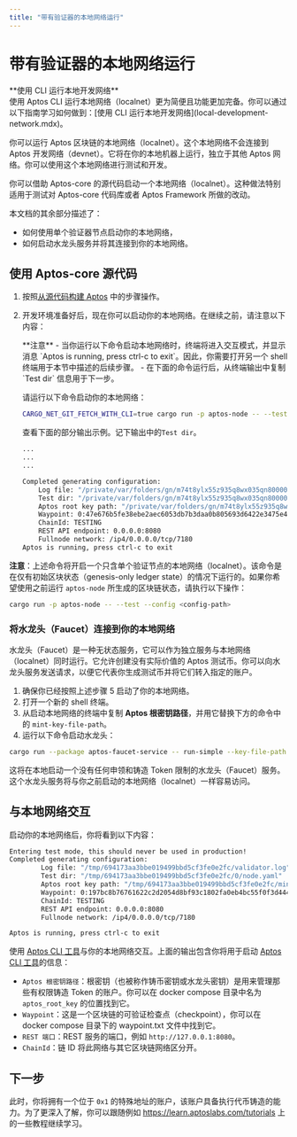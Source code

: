```yaml
---
title: "带有验证器的本地网络运行"
---
```



# 带有验证器的本地网络运行

<Callout type="info">
**使用 CLI 运行本地开发网络** <br />
使用 Aptos CLI 运行本地网络（localnet）更为简便且功能更加完备。你可以通过以下指南学习如何做到：[使用 CLI 运行本地开发网络](local-development-network.mdx)。
</Callout>

你可以运行 Aptos 区块链的本地网络（localnet）。这个本地网络不会连接到 Aptos 开发网络（devnet）。它将在你的本地机器上运行，独立于其他 Aptos 网络。你可以使用这个本地网络进行测试和开发。

你可以借助 Aptos-core 的源代码启动一个本地网络（localnet）。这种做法特别适用于测试对 Aptos-core 代码库或者 Aptos Framework 所做的改动。

本文档的其余部分描述了：

- 如何使用单个验证器节点启动你的本地网络，
- 如何启动水龙头服务并将其连接到你的本地网络。

## 使用 Aptos-core 源代码

1. 按照[从源代码构建 Aptos](../building-from-source.mdx) 中的步骤操作。

2. 开发环境准备好后，现在你可以启动你的本地网络。在继续之前，请注意以下内容：

   <Callout type="info">
   **注意**
   - 当你运行以下命令启动本地网络时，终端将进入交互模式，并显示消息 `Aptos is running, press ctrl-c to exit`。因此，你需要打开另一个 shell 终端用于本节中描述的后续步骤。
   - 在下面的命令运行后，从终端输出中复制 `Test dir` 信息用于下一步。
   </Callout>

   请运行以下命令启动你的本地网络：

   ```bash filename="Terminal"
   CARGO_NET_GIT_FETCH_WITH_CLI=true cargo run -p aptos-node -- --test
   ```

   查看下面的部分输出示例。记下输出中的`Test dir`。

   ```bash filename="Terminal"
   ...
   ...
   ...

   Completed generating configuration:
       Log file: "/private/var/folders/gn/m74t8ylx55z935q8wx035qn80000gn/T/b3adc18c144bfcc78a1541953893bc1c/validator.log"
       Test dir: "/private/var/folders/gn/m74t8ylx55z935q8wx035qn80000gn/T/b3adc18c144bfcc78a1541953893bc1c/0/node.yaml"
       Aptos root key path: "/private/var/folders/gn/m74t8ylx55z935q8wx035qn80000gn/T/b3adc18c144bfcc78a1541953893bc1c/mint.key"
       Waypoint: 0:47e676b5fe38ebe2aec6053db7b3daa0b805693d6422e3475e46e89499464ecf
       ChainId: TESTING
       REST API endpoint: 0.0.0.0:8080
       Fullnode network: /ip4/0.0.0.0/tcp/7180
   Aptos is running, press ctrl-c to exit
   ```

**注意**：上述命令将开启一个只含单个验证节点的本地网络（localnet）。该命令是在仅有初始区块状态（genesis-only ledger state）的情况下运行的。如果你希望使用之前运行 `aptos-node` 所生成的区块链状态，请执行以下操作：

```bash filename="Terminal"
cargo run -p aptos-node -- --test --config <config-path>
```

### 将水龙头（Faucet）连接到你的本地网络

水龙头（Faucet）是一种无状态服务，它可以作为独立服务与本地网络（localnet）同时运行。它允许创建没有实际价值的 Aptos 测试币。你可以向水龙头服务发送请求，以便它代表你生成测试币并将它们转入指定的账户。

1. 确保你已经按照上述步骤 5 启动了你的本地网络。
2. 打开一个新的 shell 终端。
3. 从启动本地网络的终端中复制 **Aptos 根密钥路径**，并用它替换下方的命令中的 `mint-key-file-path`。
4. 运行以下命令启动水龙头：

```bash filename="Terminal"
cargo run --package aptos-faucet-service -- run-simple --key-file-path "/tmp/694173aa3bbe019499bbd5cf3fe0e2fc/mint.key" --node-url http://127.0.0.1:8080  --chain-id TESTING
```

这将在本地启动一个没有任何申领和铸造 Token 限制的水龙头（Faucet）服务。这个水龙头服务将与你之前启动的本地网络（localnet）一样容易访问。

## 与本地网络交互

启动你的本地网络后，你将看到以下内容：

```bash filename="Terminal"
Entering test mode, this should never be used in production!
Completed generating configuration:
        Log file: "/tmp/694173aa3bbe019499bbd5cf3fe0e2fc/validator.log"
        Test dir: "/tmp/694173aa3bbe019499bbd5cf3fe0e2fc/0/node.yaml"
        Aptos root key path: "/tmp/694173aa3bbe019499bbd5cf3fe0e2fc/mint.key"
        Waypoint: 0:197bc8b76761622c2d2054d8bf93c1802fa0eb4bc55f0f3d4442878fdecc297f
        ChainId: TESTING
        REST API endpoint: 0.0.0.0:8080
        Fullnode network: /ip4/0.0.0.0/tcp/7180

Aptos is running, press ctrl-c to exit
```

使用 [Aptos CLI 工具](../../../build/cli.mdx)与你的本地网络交互。上面的输出包含你将用于启动 [Aptos CLI 工具](../../../build/cli.mdx)的信息：

- `Aptos 根密钥路径`：根密钥（也被称作铸币密钥或水龙头密钥）是用来管理那些有权限铸造 Token 的账户。你可以在 docker compose 目录中名为 `aptos_root_key` 的位置找到它。
- `Waypoint`：这是一个区块链的可验证检查点（checkpoint），你可以在 docker compose 目录下的 waypoint.txt 文件中找到它。
- `REST 端口`：REST 服务的端口，例如 `http://127.0.0.1:8080`。
- `ChainId`：链 ID 将此网络与其它区块链网络区分开。

## 下一步

此时，你将拥有一个位于 `0x1` 的特殊地址的账户，该账户具备执行代币铸造的能力。为了更深入了解，你可以跟随例如 https://learn.aptoslabs.com/tutorials 上的一些教程继续学习。
